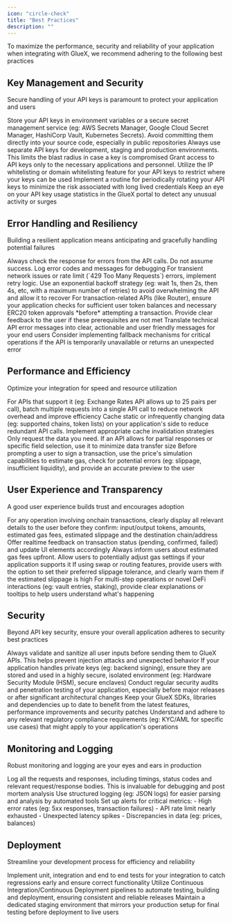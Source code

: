```yaml
---
icon: "circle-check"
title: "Best Practices"
description: ""
---
```


To maximize the performance, security and reliability of your application when integrating with GlueX, we recommend adhering to the following best practices

## Key Management and Security

Secure handling of your API keys is paramount to protect your application and users

<AccordionGroup>
  <Accordion title="Never Hardcode API Keys">
    Store your API keys in environment variables or a secure secret management
    service (eg: AWS Secrets Manager, Google Cloud Secret Manager, HashiCorp
    Vault, Kubernetes Secrets). Avoid committing them directly into your source
    code, especially in public repositories
  </Accordion>
  <Accordion title="Use Dedicated Keys">
    Always use separate API keys for development, staging and production
    environments. This limits the blast radius in case a key is compromised
  </Accordion>
  <Accordion title="Restrict Access (Principle of Least Privilege)">
    Grant access to API keys only to the necessary applications and personnel.
    Utilize the IP whitelisting or domain whitelisting feature for your API keys
    to restrict where your keys can be used
  </Accordion>
  <Accordion title="Rotate Keys Periodically">
    Implement a routine for periodically rotating your API keys to minimize the
    risk associated with long lived credentials
  </Accordion>
  <Accordion title="Monitor API Key Usage">
    Keep an eye on your API key usage statistics in the GlueX portal to detect
    any unusual activity or surges
  </Accordion>
</AccordionGroup>

## Error Handling and Resiliency

Building a resilient application means anticipating and gracefully handling potential failures

<AccordionGroup>
  <Accordion title="Error Handling">
    Always check the response for errors from the API calls. Do not assume
    success. Log error codes and messages for debugging
  </Accordion>
  <Accordion title="Retry Logic with Exponential Backoff">
    For transient network issues or rate limit (`429 Too Many Requests`) errors,
    implement retry logic. Use an exponential backoff strategy (eg: wait 1s,
    then 2s, then 4s, etc, with a maximum number of retries) to avoid
    overwhelming the API and allow it to recover
  </Accordion>
  <Accordion title="Handle Insufficient Tokens/Approvals">
    For transaction-related APIs (like Router), ensure your application checks
    for sufficient user token balances and necessary ERC20 token approvals
    *before* attempting a transaction. Provide clear feedback to the user if
    these prerequisites are not met
  </Accordion>
  <Accordion title="User Friendly Error Messages">
    Translate technical API error messages into clear, actionable and user
    friendly messages for your end users
  </Accordion>
  <Accordion title="Fallback Mechanisms">
    Consider implementing fallback mechanisms for critical operations if the API
    is temporarily unavailable or returns an unexpected error
  </Accordion>
</AccordionGroup>

## Performance and Efficiency

Optimize your integration for speed and resource utilization

<AccordionGroup>
  <Accordion title="Batch Requests">
    For APIs that support it (eg: Exchange Rates API allows up to 25 pairs per
    call), batch multiple requests into a single API call to reduce network
    overhead and improve efficiency
  </Accordion>
  <Accordion title="Cache Data Strategically">
    Cache static or infrequently changing data (eg: supported chains, token
    lists) on your application's side to reduce redundant API calls. Implement
    appropriate cache invalidation strategies
  </Accordion>
  <Accordion title="Optimize API Calls">
    Only request the data you need. If an API allows for partial responses or
    specific field selection, use it to minimize data transfer size
  </Accordion>
  <Accordion title="Preflight Checks for Transactions">
    Before prompting a user to sign a transaction, use the price's simulation
    capabilities to estimate gas, check for potential errors (eg: slippage,
    insufficient liquidity), and provide an accurate preview to the user
  </Accordion>
</AccordionGroup>

## User Experience and Transparency

A good user experience builds trust and encourages adoption

<AccordionGroup>
  <Accordion title="Provide Clear Transaction Details">
    For any operation involving onchain transactions, clearly display all
    relevant details to the user before they confirm: input/output tokens,
    amounts, estimated gas fees, estimated slippage and the destination
    chain/address
  </Accordion>
  <Accordion title="Realtime Feedback">
    Offer realtime feedback on transaction status (pending, confirmed, failed)
    and update UI elements accordingly
  </Accordion>
  <Accordion title="Gas Fee Transparency">
    Always inform users about estimated gas fees upfront. Allow users to
    potentially adjust gas settings if your application supports it
  </Accordion>
  <Accordion title="Slippage Control">
    If using swap or routing features, provide users with the option to set
    their preferred slippage tolerance, and clearly warn them if the estimated
    slippage is high
  </Accordion>
  <Accordion title="Explain Complexities">
    For multi-step operations or novel DeFi interactions (eg: vault entries,
    staking), provide clear explanations or tooltips to help users understand
    what's happening
  </Accordion>
</AccordionGroup>

## Security

Beyond API key security, ensure your overall application adheres to security best practices

<AccordionGroup>
  <Accordion title="Input Validation">
    Always validate and sanitize all user inputs before sending them to GlueX
    APIs. This helps prevent injection attacks and unexpected behavior
  </Accordion>
  <Accordion title="Protect Private Keys">
    If your application handles private keys (eg: backend signing), ensure they
    are stored and used in a highly secure, isolated environment (eg: Hardware
    Security Module (HSM), secure enclaves)
  </Accordion>
  <Accordion title="Regular Security Audits">
    Conduct regular security audits and penetration testing of your application,
    especially before major releases or after significant architectural changes
  </Accordion>
  <Accordion title="Stay Updated">
    Keep your GlueX SDKs, libraries and dependencies up to date to benefit from
    the latest features, performance improvements and security patches
  </Accordion>
  <Accordion title="Compliance">
    Understand and adhere to any relevant regulatory compliance requirements
    (eg: KYC/AML for specific use cases) that might apply to your application's
    operations
  </Accordion>
</AccordionGroup>

## Monitoring and Logging

Robust monitoring and logging are your eyes and ears in production

<AccordionGroup>
  <Accordion title="Logging">
    Log all the requests and responses, including timings, status codes and
    relevant request/response bodies. This is invaluable for debugging and post
    mortem analysis
  </Accordion>
  <Accordion title="Structured Logging">
    Use structured logging (eg: JSON logs) for easier parsing and analysis by
    automated tools
  </Accordion>

  <Accordion title="Alerting">
    Set up alerts for critical metrics: 
    - High error rates (eg: 5xx responses, transaction failures) 
    - API rate limit nearly exhausted 
    - Unexpected latency spikes 
    - Discrepancies in data (eg: prices, balances)
  </Accordion>
</AccordionGroup>

## Deployment

Streamline your development process for efficiency and reliability

<AccordionGroup>
  <Accordion title="Automated Testing">
    Implement unit, integration and end to end tests for your integration to
    catch regressions early and ensure correct functionality
  </Accordion>
  <Accordion title="CI/CD Pipelines">
    Utilize Continuous Integration/Continuous Deployment pipelines to automate
    testing, building and deployment, ensuring consistent and reliable releases
  </Accordion>
  <Accordion title="Staging Environment">
    Maintain a dedicated staging environment that mirrors your production setup
    for final testing before deployment to live users
  </Accordion>
</AccordionGroup>
